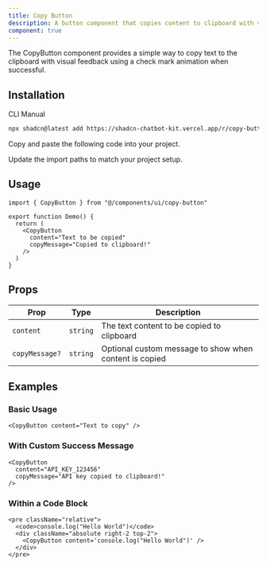 ```yaml
---
title: Copy Button
description: A button component that copies content to clipboard with visual feedback.
component: true
---
```


<ComponentPreview
  name="copy-button-demo"
  title="Copy Button"
  description="A button that copies text to clipboard with a success indicator."
/>

The CopyButton component provides a simple way to copy text to the clipboard with visual feedback using a check mark animation when successful.

## Installation

<Tabs defaultValue="cli">

<TabsList>
  <TabsTrigger value="cli">CLI</TabsTrigger>
  <TabsTrigger value="manual">Manual</TabsTrigger>
</TabsList>

<TabsContent value="cli">

```bash
npx shadcn@latest add https://shadcn-chatbot-kit.vercel.app/r/copy-button.json
```

</TabsContent>

<TabsContent value="manual">

<Steps>

<Step>Copy and paste the following code into your project.</Step>

<ComponentSource name="copy-button" />

<Step>Update the import paths to match your project setup.</Step>

</Steps>

</TabsContent>

</Tabs>

## Usage

```tsx
import { CopyButton } from "@/components/ui/copy-button"

export function Demo() {
  return (
    <CopyButton
      content="Text to be copied"
      copyMessage="Copied to clipboard!"
    />
  )
}
```

## Props

| Prop           | Type     | Description                                            |
| -------------- | -------- | ------------------------------------------------------ |
| `content`      | `string` | The text content to be copied to clipboard             |
| `copyMessage?` | `string` | Optional custom message to show when content is copied |

## Examples

### Basic Usage

```tsx
<CopyButton content="Text to copy" />
```

### With Custom Success Message

```tsx
<CopyButton
  content="API_KEY_123456"
  copyMessage="API key copied to clipboard!"
/>
```

### Within a Code Block

```tsx
<pre className="relative">
  <code>console.log("Hello World")</code>
  <div className="absolute right-2 top-2">
    <CopyButton content='console.log("Hello World")' />
  </div>
</pre>
```
